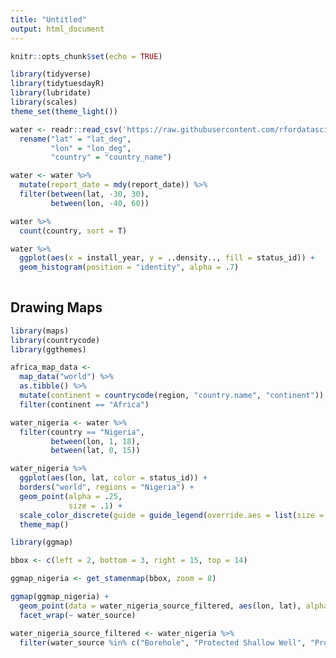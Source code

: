```yaml
---
title: "Untitled"
output: html_document
---
```


```r
knitr::opts_chunk$set(echo = TRUE)
```

```r
library(tidyverse)
library(tidytuesdayR)
library(lubridate)
library(scales)
theme_set(theme_light())
```

```r
water <- readr::read_csv('https://raw.githubusercontent.com/rfordatascience/tidytuesday/master/data/2021/2021-05-04/water.csv') %>% 
  rename("lat" = "lat_deg", 
         "lon" = "lon_deg", 
         "country" = "country_name")

water <- water %>% 
  mutate(report_date = mdy(report_date)) %>% 
  filter(between(lat, -30, 30), 
         between(lon, -40, 60))
```


```r
water %>% 
  count(country, sort = T)

water %>% 
  ggplot(aes(x = install_year, y = ..density.., fill = status_id)) +
  geom_histogram(position = "identity", alpha = .7)
  
```


## Drawing Maps 


```r
library(maps)
library(countrycode)
library(ggthemes)

africa_map_data <- 
  map_data("world") %>% 
  as.tibble() %>% 
  mutate(continent = countrycode(region, "country.name", "continent")) %>% 
  filter(continent == "Africa")
```




```r
water_nigeria <- water %>% 
  filter(country == "Nigeria", 
         between(lon, 1, 18), 
         between(lat, 0, 15)) 

water_nigeria %>% 
  ggplot(aes(lon, lat, color = status_id)) +
  borders("world", regions = "Nigeria") +
  geom_point(alpha = .25, 
             size = .1) +
  scale_color_discrete(guide = guide_legend(override.aes = list(size = 2, alpha = 1))) +
  theme_map()
```





```r
library(ggmap)

bbox <- c(left = 2, bottom = 3, right = 15, top = 14)

ggmap_nigeria <- get_stamenmap(bbox, zoom = 8)
```





```r
ggmap(ggmap_nigeria) +  
  geom_point(data = water_nigeria_source_filtered, aes(lon, lat), alpha = .25, size = .1) +
  facet_wrap(~ water_source)

water_nigeria_source_filtered <- water_nigeria %>% 
  filter(water_source %in% c("Borehole", "Protected Shallow Well", "Protected Spring"))

```
